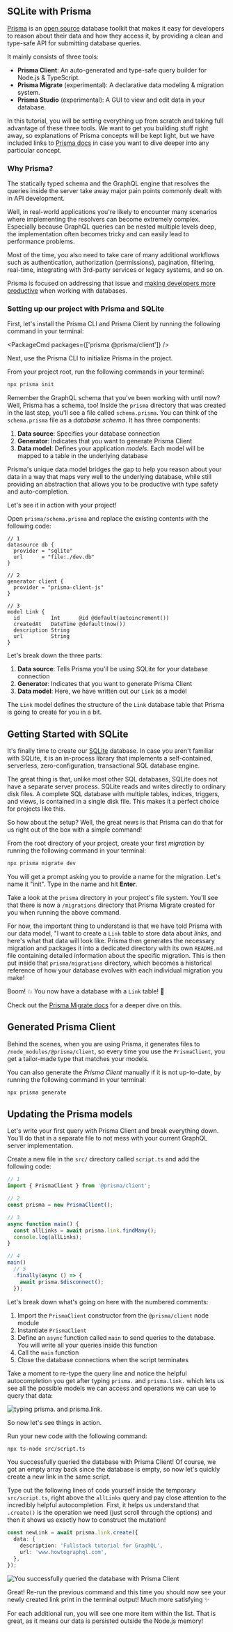 
## SQLite with Prisma

[Prisma](https://www.prisma.io/) is an [open source](https://github.com/prisma/prisma) database toolkit that makes it easy for developers to reason about their data and how they access it, by providing a
clean and type-safe API for submitting database queries.

It mainly consists of three tools:

- **Prisma Client**: An auto-generated and type-safe query builder for Node.js & TypeScript.
- **Prisma Migrate** (experimental): A declarative data modeling & migration system.
- **Prisma Studio** (experimental): A GUI to view and edit data in your database.

In this tutorial, you will be setting everything up from scratch and taking full advantage of these three tools. We want to get you building stuff right away, so explanations of
Prisma concepts will be kept light, but we have included links to [Prisma docs](https://prisma.io/docs) in case you want to dive deeper into any particular concept.

### Why Prisma?

The statically typed schema and the GraphQL engine that resolves the queries inside the server take away major pain points commonly dealt with in API development.

Well, in real-world applications you're likely to encounter many scenarios where implementing the resolvers can become extremely complex. Especially because GraphQL queries can be nested multiple levels deep, the implementation often becomes tricky and can easily lead to performance problems.

Most of the time, you also need to take care of many additional workflows such as authentication, authorization (permissions), pagination, filtering, real-time, integrating with 3rd-party services or legacy systems, and so on.

Prisma is focused on addressing that issue and [making developers more productive](https://prisma.io/docs/understand-prisma/why-prisma#prisma-makes-developers-productive) when
working with databases.

### Setting up our project with Prisma and SQLite

First, let's install the Prisma CLI and Prisma Client by running the following command in your terminal:

<PackageCmd packages={['prisma @prisma/client']} />

Next, use the Prisma CLI to initialize Prisma in the project.

From your project root, run the following commands in your terminal:

```sh
npx prisma init
```

Remember the GraphQL schema that you've been working with until now? Well, Prisma has a schema, too! Inside the `prisma` directory that was created in the last step, you'll see a file called `schema.prisma`. You can think of the `schema.prisma` file as a _database schema_. It has three components:

1. **Data source**: Specifies your database connection
2. **Generator**: Indicates that you want to generate Prisma Client
3. **Data model**: Defines your application _models_. Each model will be mapped to a table in the underlying database

Prisma's unique data model bridges the gap to help you reason about your data in a way that maps very well to the underlying database, while still providing an abstraction that
allows you to be productive with type safety and auto-completion.

Let's see it in action with your project!

Open `prisma/schema.prisma` and replace the existing contents with the following code:

```prisma filename="prisma/schema.prisma"
// 1
datasource db {
  provider = "sqlite"
  url      = "file:./dev.db"
}

// 2
generator client {
  provider = "prisma-client-js"
}

// 3
model Link {
  id          Int      @id @default(autoincrement())
  createdAt   DateTime @default(now())
  description String
  url         String
}
```

Let's break down the three parts:

1. **Data source**: Tells Prisma you'll be using SQLite for your database connection
2. **Generator**: Indicates that you want to generate Prisma Client
3. **Data model**: Here, we have written out our `Link` as a model

The `Link` model defines the structure of the `Link` database table that Prisma is going to create for you in a bit.

## Getting Started with SQLite

It's finally time to create our [SQLite](https://www.sqlite.org/index.html) database. In case you aren't familiar with SQLite, it is an in-process library that implements
a self-contained, serverless, zero-configuration, transactional SQL database engine.

The great thing is that, unlike most other SQL databases, SQLite does not have a separate server process. SQLite reads and writes directly to ordinary disk files. A complete SQL
database with multiple tables, indices, triggers, and views, is contained in a single disk file. This makes it a perfect choice for projects like this.

So how about the setup? Well, the great news is that Prisma can do that for us right out of the box with a simple command!

From the root directory of your project, create your first _migration_ by running the following command in your terminal:

```sh
npx prisma migrate dev
```

You will get a prompt asking you to provide a name for the migration. Let's name it "init". Type in the name and hit **Enter**.

Take a look at the `prisma` directory in your project's file system. You'll see that there is now a `/migrations` directory that Prisma Migrate created for you when running the
above command.

For now, the important thing to understand is that we have told Prisma with our data model, "I want to create a `Link` table to store data about _links_, and here's what that data
will look like. Prisma then generates the necessary migration and packages it into a dedicated directory with its own `README.md` file containing detailed information about the
specific migration. This is then put inside that `prisma/migrations` directory, which becomes a historical reference of how your database evolves with each individual migration you make!

Boom! 💥 You now have a database with a `Link` table! 🎉

Check out the [Prisma Migrate docs](https://www.prisma.io/docs/reference/tools-and-interfaces/prisma-migrate) for a deeper dive on this.

## Generated Prisma Client

Behind the scenes, when you are using Prisma, it generates files to `/node_modules/@prisma/client`, so every time you use the `PrismaClient`, you get a tailor-made type that matches your models.

You can also generate the _Prisma Client_ manually if it is not up-to-date, by running the following command in your terminal:

```sh
npx prisma generate
```

## Updating the Prisma models

Let's write your first query with Prisma Client and break everything down. You'll do that in a separate file to not mess with your current GraphQL server implementation.

Create a new file in the `src/` directory called `script.ts` and add the following code:

```ts filename="src/script.ts"
// 1
import { PrismaClient } from '@prisma/client';

// 2
const prisma = new PrismaClient();

// 3
async function main() {
  const allLinks = await prisma.link.findMany();
  console.log(allLinks);
}

// 4
main()
  // 5
  .finally(async () => {
    await prisma.$disconnect();
  });
```

Let's break down what's going on here with the numbered comments:

1. Import the `PrismaClient` constructor from the `@prisma/client` node module
2. Instantiate `PrismaClient`
3. Define an `async` function called `main` to send queries to the database. You will write all your queries inside this function
4. Call the `main` function
5. Close the database connections when the script terminates

Take a moment to re-type the query line and notice the helpful autocompletion you get after typing `prisma.` and `prisma.link.` which lets us see all the possible models we can
access and operations we can use to query that data:

![typing prisma. and prisma.link.](https://i.imgur.com/Zrrqwmo.png)

So now let's see things in action.

Run your new code with the following command:

```sh
npx ts-node src/script.ts
```

You successfully queried the database with Prisma Client! Of course, we got an empty array back since the database is empty, so now let's quickly create a new link in the same
script.

Type out the following lines of code yourself inside the temporary `src/script.ts`, right above the `allLinks` query and pay close attention to the incredibly helpful autocompletion.
First, it helps us understand that `.create()` is the operation we need (just scroll through the options) and then it shows us exactly how to construct the mutation!

```ts
const newLink = await prisma.link.create({
  data: {
    description: 'Fullstack tutorial for GraphQL',
    url: 'www.howtographql.com',
  },
});
```

![You successfully queried the database with Prisma Client](https://i.imgur.com/AUAtnxZ.png)

Great! Re-run the previous command and this time you should now see your newly created link print in the terminal output! Much more satisfying ✨

For each additional run, you will see one more item within the list. That is great, as it means our data is persisted outside the Node.js memory!
